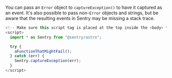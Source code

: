 You can pass an `Error` object to `captureException()` to have it captured as an event. It's also possible to pass non-`Error` objects and strings, but be aware that the resulting events in Sentry may be missing a stack trace.

```javascript {filename:Component.astro}
<!-- Make sure this script tag is placed at the top inside the <body> tag (for example, inside a Layout slot) -->
<script>
  import * as Sentry from "@sentry/astro";

  try {
    aFunctionThatMightFail();
  } catch (err) {
    Sentry.captureException(err);
  }
</script>
```
